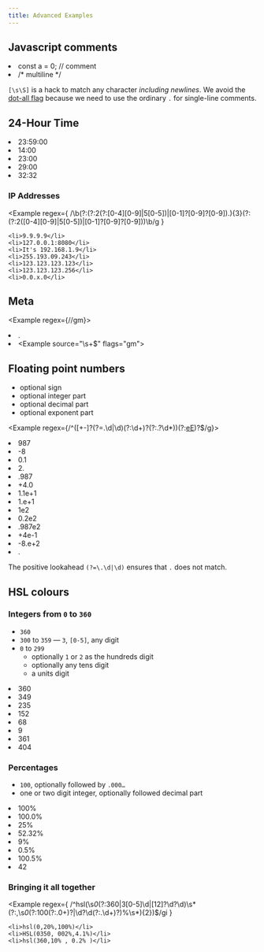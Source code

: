 ```yaml
---
title: Advanced Examples
---
```


## Javascript comments

<Example regex={/\/\*[\s\S]*?\*\/|\/\/.*/g}>
    <li>const a = 0; // comment</li>
    <li>/* multiline */</li>
</Example>

`[\s\S]` is a hack to match any character _including newlines_. We avoid the [dot-all flag](/chapters/flags#dot-all-s) because we need to use the ordinary `.` for single-line comments.

## 24-Hour Time

<Example regex={/^([01]?[0-9]|2[0-3]):[0-5][0-9](:[0-5][0-9])?$/g}>
    <li>23:59:00</li>
    <li>14:00</li>
    <li>23:00</li>
    <li>29:00</li>
    <li>32:32</li>
</Example>

### IP Addresses

<Example
    regex={
        /\b(?:(?:2(?:[0-4][0-9]|5[0-5])|[0-1]?[0-9]?[0-9])\.){3}(?:(?:2([0-4][0-9]|5[0-5])|[0-1]?[0-9]?[0-9]))\b/g
    }
>
    <li>9.9.9.9</li>
    <li>127.0.0.1:8080</li>
    <li>It's 192.168.1.9</li>
    <li>255.193.09.243</li>
    <li>123.123.123.123</li>
    <li>123.123.123.256</li>
    <li>0.0.x.0</li>
</Example>

## Meta

<Example regex={/<Example source="(.*?)" flags="(.*?)">/gm}>
    <li>.</li>
    <li>&lt;Example source="\s+$" flags="gm"&gt;</li>
</Example>

## Floating point numbers

-   optional sign
-   optional integer part
-   optional decimal part
-   optional exponent part

<Example regex={/^([+-]?(?=\.\d|\d)(?:\d+)?(?:\.?\d*))(?:[eE]([+-]?\d+))?$/g}>
    <li>987</li>
    <li>-8</li>
    <li>0.1</li>
    <li>2.</li>
    <li>.987</li>
    <li>+4.0</li>
    <li>1.1e+1</li>
    <li>1.e+1</li>
    <li>1e2</li>
    <li>0.2e2</li>
    <li>.987e2</li>
    <li>+4e-1</li>
    <li>-8.e+2</li>
    <li>.</li>
</Example>

The positive lookahead `(?=\.\d|\d)` ensures that `.` does not match.

## HSL colours

### Integers from `0` to `360`

-   `360`
-   `300` to `359` — `3`, `[0-5]`, any digit
-   `0` to `299`
    -   optionally `1` or `2` as the hundreds digit
    -   optionally any tens digit
    -   a units digit

<Example regex={/^0*(?:360|3[0-5]\d|[12]?\d?\d)$/g}>
    <li>360</li>
    <li>349</li>
    <li>235</li>
    <li>152</li>
    <li>68</li>
    <li>9</li>
    <li>361</li>
    <li>404</li>
</Example>

### Percentages

-   `100`, optionally followed by `.000…`
-   one or two digit integer, optionally followed decimal part

<Example regex={/^(?:100(?:\.0+)?|\d?\d(?:\.\d+)?)%$/g}>
    <li>100%</li>
    <li>100.0%</li>
    <li>25%</li>
    <li>52.32%</li>
    <li>9%</li>
    <li>0.5%</li>
    <li>100.5%</li>
    <li>42</li>
</Example>

### Bringing it all together

<Example
    regex={
        /^hsl\(\s*0*(?:360|3[0-5]\d|[12]?\d?\d)\s*(?:,\s*0*(?:100(?:\.0+)?|\d?\d(?:\.\d+)?)%\s*){2}\)$/gi
    }
>
    <li>hsl(0,20%,100%)</li>
    <li>HSL(0350, 002%,4.1%)</li>
    <li>hsl(360,10% , 0.2% )</li>
</Example>
